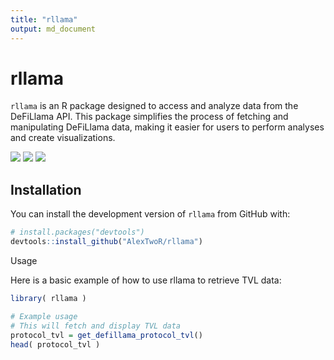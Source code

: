 ```yaml
---
title: "rllama"
output: md_document
---
```


# rllama

`rllama` is an R package designed to access and analyze data from the DeFiLlama API. This package simplifies the process of fetching and manipulating DeFiLlama data, making it easier for users to perform analyses and create visualizations.

[![](https://www.r-pkg.org/badges/version/rllama)](https://cran.r-project.org/web/packages/rllama/index.html)
[![](https://cranlogs.r-pkg.org/badges/rllama)](https://cran.r-project.org/package=rllama)
[![](https://cranlogs.r-pkg.org/badges/grand-total/rllama)](https://cranlogs.r-pkg.org/badges/grand-total/rllama)

## Installation

You can install the development version of `rllama` from GitHub with:

```r
# install.packages("devtools")
devtools::install_github("AlexTwoR/rllama")
```

Usage

Here is a basic example of how to use rllama to retrieve TVL data:

```r

library( rllama )

# Example usage
# This will fetch and display TVL data
protocol_tvl = get_defillama_protocol_tvl()
head( protocol_tvl )
```
